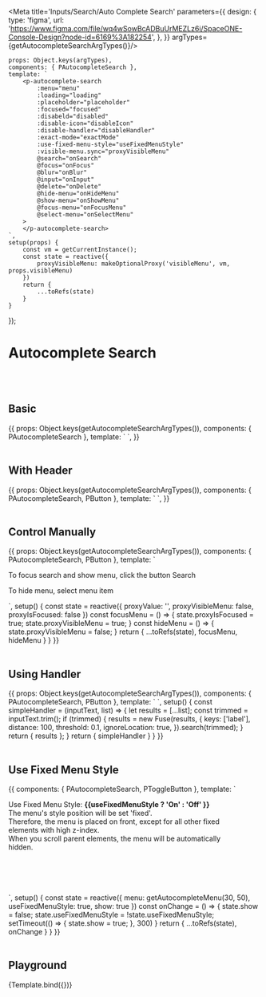 



<Meta title='Inputs/Search/Auto Complete Search' parameters={{
    design: {
        type: 'figma',
        url: 'https://www.figma.com/file/wq4wSowBcADBuUrMEZLz6i/SpaceONE-Console-Design?node-id=6169%3A182254',
    },
}} argTypes={getAutocompleteSearchArgTypes()}/>


    props: Object.keys(argTypes),
    components: { PAutocompleteSearch },
    template: `
        <p-autocomplete-search
            :menu="menu"
            :loading="loading"
            :placeholder="placeholder"
            :focused="focused"
            :disabeld="disabled"
            :disable-icon="disableIcon"
            :disable-handler="disableHandler"
            :exact-mode="exactMode"
            :use-fixed-menu-style="useFixedMenuStyle"
            :visible-menu.sync="proxyVisibleMenu"
            @search="onSearch"
            @focus="onFocus"
            @blur="onBlur"
            @input="onInput"
            @delete="onDelete"
            @hide-menu="onHideMenu"
            @show-menu="onShowMenu"
            @focus-menu="onFocusMenu"
            @select-menu="onSelectMenu"
        >
        </p-autocomplete-search>
    `,
    setup(props) {
        const vm = getCurrentInstance();
        const state = reactive({
            proxyVisibleMenu: makeOptionalProxy('visibleMenu', vm, props.visibleMenu)
        })
        return {
            ...toRefs(state)
        }
    }
});


# Autocomplete Search
<br/>
<br/>

## Basic

<Canvas>
    <Story name="Basic" args={{menu: getAutocompleteMenu()}}>
        {{
            props: Object.keys(getAutocompleteSearchArgTypes()),
            components: { PAutocompleteSearch },
            template: `
        <p-autocomplete-search :menu="menu"/>
`,
        }}
    </Story>
</Canvas>

<br/>
<br/>

## With Header

<Canvas>
    <Story name="With Header" args={{menu: getAutocompleteMenuWithMultiTypes()}}>
        {{
            props: Object.keys(getAutocompleteSearchArgTypes()),
            components: { PAutocompleteSearch, PButton },
            template: `
        <p-autocomplete-search :menu="menu"/>
`,
        }}
    </Story>
</Canvas>

<br/>
<br/>

## Control Manually

<Canvas>
    <Story name="Control Manually" args={{menu: getAutocompleteMenu()}}>
        {{
            props: Object.keys(getAutocompleteSearchArgTypes()),
            components: { PAutocompleteSearch, PButton },
            template: `
        <div>
            <p class="mb-4">To focus search and show menu, click the button <p-button style-type="primary" @click="focusMenu">Search</p-button></p>
            <p class="mb-4">To hide menu, select menu item</p>
            <p-autocomplete-search :menu="menu"
                v-model="proxyValue"
                :visible-menu.sync="proxyVisibleMenu"
                :is-focused.sync="proxyIsFocused"
                @select-menu="hideMenu"
/>
        </div>
`,
            setup() {
                const state = reactive({
                    proxyValue: '',
                    proxyVisibleMenu: false,
                    proxyIsFocused: false
                })
                const focusMenu = () => {
                    state.proxyIsFocused = true;
                    state.proxyVisibleMenu = true;
                }
                const hideMenu = () => {
                    state.proxyVisibleMenu = false;
                }
                return {
                    ...toRefs(state),
                    focusMenu,
                    hideMenu
                }
            }
        }}
    </Story>
</Canvas>

<br/>
<br/>

## Using Handler

<Canvas>
    <Story name="Using Handler" args={{menu: getAutocompleteMenuWithMultiTypes()}}>
        {{
            props: Object.keys(getAutocompleteSearchArgTypes()),
            components: { PAutocompleteSearch, PButton },
            template: `
            <p-autocomplete-search :menu="menu" :handler="simpleHandler"/>
`,
            setup() {
                const simpleHandler = (inputText, list) => {
                    let results = [...list];
                    const trimmed = inputText.trim();
                    if (trimmed) {
                        results = new Fuse(results, {
                            keys: ['label'],
                            distance: 100,
                            threshold: 0.1,
                            ignoreLocation: true,
                        }).search(trimmed);
                    }
                    return { results };
                }
                return {
                    simpleHandler
                }
            }
        }}
    </Story>
</Canvas>

<br/>
<br/>

## Use Fixed Menu Style

<Canvas>
    <Story name="Use Fixed Menu Style" >
        {{
            components: { PAutocompleteSearch, PToggleButton },
            template: `
        <div class="bg-gray-100 p-8" style="height: 200px; overflow-y: auto; width: 90%;">
            <div style="height: 500px;">
                <p class="text-lg mb-5 leading-7" :class="useFixedMenuStyle ? 'text-gray-800' : 'text-gray-400'">
                    Use Fixed Menu Style: <strong> {{useFixedMenuStyle ? 'On' : 'Off' }}</strong> <p-toggle-button :value="useFixedMenuStyle" @change="onChange" /> <br/>
                    The menu's style position will be set 'fixed'.<br/>
                    Therefore, the menu is placed on front, except for all other fixed elements with high z-index.<br/>
                    When you scroll parent elements, the menu will be automatically hidden.
                </p>
                <p-autocomplete-search v-if="show" :menu="menu" :use-fixed-menu-style="useFixedMenuStyle" />
            </div>
        </div>
`,
            setup() {
                const state = reactive({
                    menu: getAutocompleteMenu(30, 50),
                    useFixedMenuStyle: true,
                    show: true
                })
                const onChange = () => {
                    state.show = false;
                    state.useFixedMenuStyle = !state.useFixedMenuStyle;
                    setTimeout(() => {
                        state.show = true;
                    }, 300)
                }
                return {
                    ...toRefs(state),
                    onChange
                }
            }
        }}
    </Story>
</Canvas>

<br/>
<br/>

## Playground

<Canvas>
    <Story name="playground" args={{menu: getAutocompleteMenu()}}>
        {Template.bind({})}
    </Story>
</Canvas>

<ArgsTable story="playground"/>

